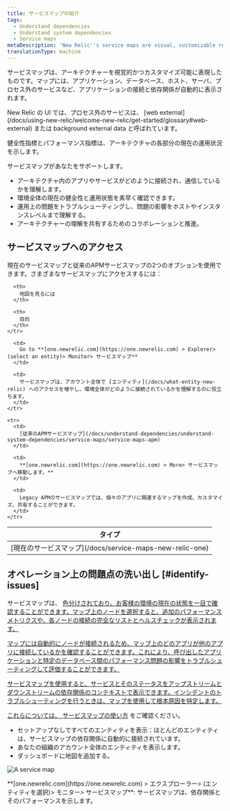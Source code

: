 ```yaml
---
title: サービスマップの紹介
tags:
  - Understand dependencies
  - Understand system dependencies
  - Service maps
metaDescription: 'New Relic''s service maps are visual, customizable representations of your application architecture.'
translationType: machine
---
```



サービスマップは、アーキテクチャーを視覚的かつカスタマイズ可能に表現したものです。マップには、アプリケーション、データベース、ホスト、サーバ、プロセス外のサービスなど、アプリケーションの接続と依存関係が自動的に表示されます。

<Callout variant="tip">
  New Relic の UI では、プロセス外のサービスは、 [web external](/docs/using-new-relic/welcome-new-relic/get-started/glossary#web-external) または background external data と呼ばれています。
</Callout>

健全性指標とパフォーマンス指標は、アーキテクチャの各部分の現在の運用状況を示します。

サービスマップがあなたをサポートします。

* アーキテクチャ内のアプリやサービスがどのように接続され、通信しているかを理解します。
* 環境全体の現在の健全性と運用状態を素早く確認できます。
* 運用上の問題をトラブルシューティングし、問題の影響をホストやインスタンスレベルまで理解する。
* アーキテクチャーの理解を共有するためのコラボレーションと推進。

## サービスマップへのアクセス

現在のサービスマップと従来のAPMサービスマップの2つのオプションを使用できます。さまざまなサービスマップにアクセスするには：

<table>
  <thead>
    <tr>
      <th style={{ width: "150px" }}>
        タイプ
      </th>

      <th>
        地図を見るには
      </th>

      <th>
        目的
      </th>
    </tr>
  </thead>

  <tbody>
    <tr>
      <td>
        [現在のサービスマップ](/docs/service-maps-new-relic-one)
      </td>

      <td>
        Go to **[one.newrelic.com](https://one.newrelic.com) > Explorer> (select an entity)> Monitor> サービスマップ**
      </td>

      <td>
        サービスマップは、アカウント全体で [エンティティ](/docs/what-entity-new-relic) へのアクセスを増やし、環境全体がどのように接続されているかを理解するのに役立ちます。
      </td>
    </tr>

    <tr>
      <td>
        [従来のAPMサービスマップ](/docs/understand-dependencies/understand-system-dependencies/service-maps/service-maps-apm)
      </td>

      <td>
        **[one.newrelic.com](https://one.newrelic.com) > More> サービスマップへ移動します。**
      </td>

      <td>
        Legacy APMのサービスマップでは、個々のアプリに関連するマップを作成、カスタマイズ、共有することができます。
      </td>
    </tr>
  </tbody>
</table>

## オペレーション上の問題点の洗い出し [#identify-issues]

サービスマップは、 [色分けされており、お客様の環境の現在の状態を一目で確認することができます。マップ上のノードを選択すると、追加のパフォーマンスメトリクスや、各ノードの接続の完全なリストとヘルスチェックが表示されます。](/docs/understand-dependencies/understand-system-dependencies/service-maps/service-maps-new-relic-one#alerts)

[マップには自動的にノードが接続されるため、マップ上のどのアプリが他のアプリに接続しているかを確認することができます。これにより、呼び出したアプリケーションと特定のデータベース間のパフォーマンス問題の影響をトラブルシューティングして評価することができます。](/docs/understand-dependencies/understand-system-dependencies/service-maps/service-maps-new-relic-one#alerts)

[サービスマップを使用すると、サービスとそのステータスをアップストリームとダウンストリームの依存関係のコンテキストで表示できます。インシデントのトラブルシューティングを行うときは、マップを使用して根本原因を特定します。](/docs/understand-dependencies/understand-system-dependencies/service-maps/service-maps-new-relic-one#alerts)

[これらについては、 ](/docs/understand-dependencies/understand-system-dependencies/service-maps/service-maps-new-relic-one#alerts)[サービスマップの使い方](/docs/understand-dependencies/understand-system-dependencies/service-maps/service-maps-new-relic-one) をご確認ください。

* セットアップなしですべてのエンティティを表示：ほとんどのエンティティは、サービスマップの依存関係に自動的に接続されています。
* あなたの組織のアカウント全体のエンティティを表示します。
* ダッシュボードに地図を追加する。

<img
  title="NR1_service_maps.png"
  alt="A service map"
  src={nr1ServiceMaps}
/>

<figcaption>
  **[one.newrelic.com](https://one.newrelic.com) > エクスプローラー> (エンティティを選択)> モニター> サービスマップ**: サービスマップは、依存関係とそのパフォーマンスを示します。
</figcaption>